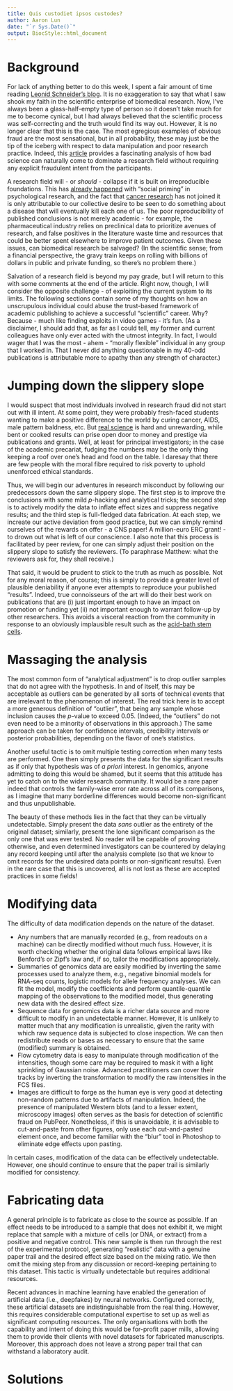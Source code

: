 ```yaml
---
title: Quis custodiet ipsos custodes?
author: Aaron Lun
date: "`r Sys.Date()`"
output: BiocStyle::html_document
---   
```


# Background

For lack of anything better to do this week, I spent a fair amount of time reading [Leonid Schneider's blog](https://forbetterscience.com/). 
It is no exaggeration to say that what I saw shook my faith in the scientific enterprise of biomedical research.
Now, I've always been a glass-half-empty type of person so it doesn't take much for me to become cynical, but I had always believed that the scientific process was self-correcting and the truth would find its way out.
However, it is no longer clear that this is the case.
The most egregious examples of obvious fraud are the most sensational, but in all probability, these may just be the tip of the iceberg with respect to data manipulation and poor research practice.
Indeed, this [article](https://royalsocietypublishing.org/doi/full/10.1098/rsos.160384) provides a fascinating analysis of how bad science can naturally come to dominate a research field without requiring any explicit fraudulent intent from the participants.

A research field will - or _should_ - collapse if it is built on irreproducible foundations.
This has [already happened](https://www.nature.com/articles/d41586-019-03755-2) with "social priming" in psychological research, and the fact that [cancer research](https://www.nature.com/articles/483531a) has not joined it is only attributable to our collective desire to be seen to do something about a disease that will eventually kill each one of us.
The poor reproducibility of published conclusions is not merely academic - for example, the pharmaceutical industry relies on preclinical data to prioritize avenues of research, and false positives in the literature waste time and resources that could be better spent elsewhere to improve patient outcomes.
Given these issues, can biomedical research be salvaged? 
(In the scientific sense; from a financial perspective, the gravy train keeps on rolling with billions of dollars in public and private funding, so there's no problem there.)

Salvation of a research field is beyond my pay grade, but I will return to this with some comments at the end of the article.
Right now, though, I will consider the opposite challenge - of exploiting the current system to its limits.
The following sections contain some of my thoughts on how an unscrupulous individual could abuse the trust-based framework of academic publishing to achieve a successful "scientific" career. 
Why? 
Because - much like finding exploits in video games - it's fun.
(As a disclaimer, I should add that, as far as I could tell, my former and current colleagues have only ever acted with the utmost integrity.
In fact, I would wager that I was the most - ahem - "morally flexible" individual in any group that I worked in.
That I never did anything questionable in my 40-odd publications is attributable more to apathy than any strength of character.)

# Jumping down the slippery slope

I would suspect that most individuals involved in research fraud did not start out with ill intent.
At some point, they were probably fresh-faced students wanting to make a positive difference to the world by curing cancer, AIDS, male pattern baldness, etc.
But [real science](http://corruption-of-science.blogspot.com/) is hard and unrewarding, while bent or cooked results can prise open door to money and prestige via publications and grants.
Well, at least for principal investigators; in the case of the academic precariat, fudging the numbers may be the only thing keeping a roof over one's head and food on the table.
I daresay that there are few people with the moral fibre required to risk poverty to uphold unenforced ethical standards.

Thus, we will begin our adventures in research misconduct by following our predecessors down the same slippery slope.
The first step is to improve the conclusions with some mild $p$-hacking and analytical tricks;
the second step is to actively modify the data to inflate effect sizes and suppress negative results;
and the third step is full-fledged data fabrication.
At each step, we increate our active deviation from good practice, but we can simply remind ourselves of the rewards on offer - a CNS paper! A million-euro ERC grant! - to drown out what is left of our conscience.
I also note that this process is facilitated by peer review, for one can simply adjust their position on the slippery slope to satisfy the reviewers. 
(To paraphrase Matthew: what the reviewers ask for, they shall receive.)

That said, it would be prudent to stick to the truth as much as possible.
Not for any moral reason, of course; this is simply to provide a greater level of plausible deniability if anyone ever attempts to reproduce your published "results".
Indeed, true connoisseurs of the art will do their best work on publications that are (i) just important enough to have an impact on promotion or funding yet (ii) not important enough to warrant follow-up by other researchers.
This avoids a visceral reaction from the community in response to an obviously implausible result such as the [acid-bath stem cells](https://www.newscientist.com/article/dn25831-acid-bath-stem-cell-papers-are-finally-retracted).

# Massaging the analysis

The most common form of "analytical adjustment" is to drop outlier samples that do not agree with the hypothesis.
In and of itself, this may be acceptable as outliers can be generated by all sorts of technical events that are irrelevant to the phenomenon of interest.
The real trick here is to accept a more generous definition of "outlier", that being any sample whose inclusion causes the $p$-value to exceed 0.05.
(Indeed, the "outliers" do not even need to be a minority of observations in this approach.)
The same approach can be taken for confidence intervals, credibility intervals or posterior probabilities, depending on the flavor of one's statistics.

Another useful tactic is to omit multiple testing correction when many tests are performed.
One then simply presents the data for the significant results as if only that hypothesis was of _a priori_ interest.
In genomics, anyone admitting to doing this would be shamed, 
but it seems that this attitude has yet to catch on to the wider research community. 
It would be a rare paper indeed that controls the family-wise error rate across all of its comparisons, as I imagine that many borderline differences would become non-significant and thus unpublishable.

The beauty of these methods lies in the fact that they can be virtually undetectable.
Simply present the data _sans_ outlier as the entirety of the original dataset;
similarly, present the lone significant comparison as the only one that was ever tested.
No reader will be capable of proving otherwise,
and even determined investigators can be countered by delaying any record keeping until after the analysis complete 
(so that we know to omit records for the undesired data points or non-significant results).
Even in the rare case that this is uncovered, all is not lost as these are accepted practices in some fields!

# Modifying data

The difficulty of data modification depends on the nature of the dataset.

- Any numbers that are manually recorded (e.g., from readouts on a machine) can be directly modified without much fuss.
However, it is worth checking whether the original data follows empirical laws like Benford's or Zipf's law and, 
if so, tailor the modifications appropriately.
- Summaries of genomics data are easily modified by inverting the same processes used to analyze them,
e.g., negative binomial models for RNA-seq counts, logistic models for allele frequency analyses.
We can fit the model, modify the coefficients and perform quantile-quantile mapping of the observations to the modified model,
thus generating new data with the desired effect size.
- Sequence data for genomics data is a richer data source and more difficult to modify in an undetectable manner.
However, it is unlikely to matter much that any modification is unrealistic,
given the rarity with which raw sequence data is subjected to close inspection.
We can then redistribute reads or bases as necessary to ensure that the same (modified) summary is obtained.
- Flow cytometry data is easy to manipulate through modification of the intensities,
though some care may be required to mask it with a light sprinkling of Gaussian noise.
Advanced practitioners can cover their tracks by inverting the transformation to modify the raw intensities in the FCS files.
- Images are difficult to forge as the human eye is very good at detecting non-random patterns due to artifacts of manipulation.
Indeed, the presence of manipulated Western blots (and to a lesser extent, microscopy images) often serves as the basis for detection of scientific fraud on PubPeer.
Nonetheless, if this is unavoidable, it is advisable to cut-and-paste from other figures,
only use each cut-and-pasted element once,
and become familiar with the "blur" tool in Photoshop to eliminate edge effects upon pasting.

In certain cases, modification of the data can be effectively undetectable.
However, one should continue to ensure that the paper trail is similarly modified for consistency.

# Fabricating data

A general principle is to fabricate as close to the source as possible.
If an effect needs to be introduced to a sample that does not exhibit it, 
we might replace that sample with a mixture of cells (or DNA, or extract) from a positive and negative control.
This new sample is then run through the rest of the experimental protocol, 
generating "realistic" data with a genuine paper trail and the desired effect size based on the mixing ratio.
We then omit the mixing step from any discussion or record-keeping pertaining to this dataset.
This tactic is virtually undetectable but requires additional resources.

Recent advances in machine learning have enabled the generation of artificial data (i.e., deepfakes) by neural networks.
Configured correctly, these artificial datasets are indistinguishable from the real thing.
However, this requires considerable computational expertise to set up as well as significant computing resources.
The only organisations with both the capability and intent of doing this would be for-profit paper mills,
allowing them to provide their clients with novel datasets for fabricated manuscripts.
Moreover, this approach does not leave a strong paper trail that can withstand a laboratory audit.

# Solutions

